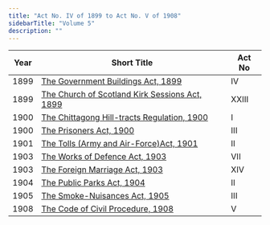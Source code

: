 ```yaml
---
title: "Act No. IV of 1899 to Act No. V of 1908"
sidebarTitle: "Volume 5"
description: ""
---
```


| Year | Short Title | Act No |
|------|-------------|--------|
| 1899 | [The Government Buildings Act, 1899](/laws/act-78) | IV |
| 1899 | [The Church of Scotland Kirk Sessions Act, 1899](/laws/act-79) | XXIII |
| 1900 | [The Chittagong Hill-tracts Regulation, 1900](/laws/act-1313) | I |
| 1900 | [The Prisoners Act, 1900](/laws/act-80) | III |
| 1901 | [The Tolls (Army and Air-Force)Act, 1901](/laws/act-81) | II |
| 1903 | [The Works of Defence Act, 1903](/laws/act-82) | VII |
| 1903 | [The Foreign Marriage Act, 1903](/laws/act-83) | XIV |
| 1904 | [The Public Parks Act, 1904](/laws/act-84) | II |
| 1905 | [The Smoke-Nuisances Act, 1905](/laws/act-85) | III |
| 1908 | [The Code of Civil Procedure, 1908](/laws/act-86) | V |
